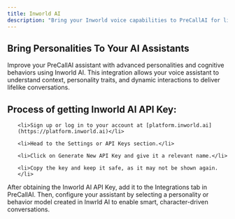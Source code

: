 ```yaml
---
title: Inworld AI
description: "Bring your Inworld voice capabilities to PreCallAI for lifelike conversations."
---
```

## Bring Personalities To Your AI Assistants

Improve your PreCallAI assistant with advanced personalities and cognitive behaviors using Inworld AI. This integration allows your voice assistant to understand context, personality traits, and dynamic interactions to deliver lifelike conversations.


## Process of getting Inworld AI API Key:

<ul>

    <li>Sign up or log in to your account at [platform.inworld.ai](https://platform.inworld.ai)</li>

    <li>Head to the Settings or API Keys section.</li>

    <li>Click on Generate New API Key and give it a relevant name.</li>

    <li>Copy the key and keep it safe, as it may not be shown again.</li>

</ul>


After obtaining the Inworld AI API Key, add it to the Integrations tab in PreCallAI. Then, configure your assistant by selecting a personality or behavior model created in Inwrld AI to enable smart, character-driven conversations.
